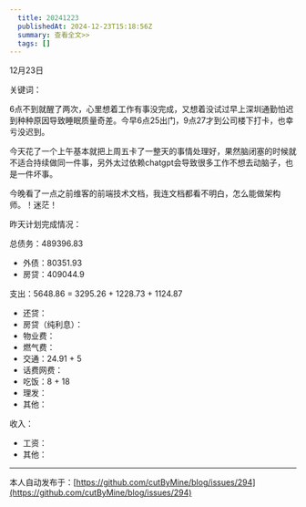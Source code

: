```yaml
---
  title: 20241223
  publishedAt: 2024-12-23T15:18:56Z
  summary: 查看全文>>
  tags: []
---
```


12月23日 

关键词：

6点不到就醒了两次，心里想着工作有事没完成，又想着没试过早上深圳通勤怕迟到种种原因导致睡眠质量奇差。今早6点25出门，9点27才到公司楼下打卡，也幸亏没迟到。

今天花了一个上午基本就把上周五卡了一整天的事情处理好，果然脑闭塞的时候就不适合持续做同一件事，另外太过依赖chatgpt会导致很多工作不想去动脑子，也是一件坏事。

今晚看了一点之前维客的前端技术文档，我连文档都看不明白，怎么能做架构师。！迷茫！

昨天计划完成情况：

总债务：489396.83
- 外债：80351.93
- 房贷：409044.9

支出：5648.86 = 3295.26 + 1228.73 + 1124.87
- 还贷：
- 房贷（纯利息）：
- 物业费：
- 燃气费：
- 交通：24.91 + 5
- 话费网费：
- 吃饭：8 + 18
- 理发：
- 其他：

收入：
- 工资：
- 其他：


---
本人自动发布于：[https://github.com/cutByMine/blog/issues/294](https://github.com/cutByMine/blog/issues/294)
